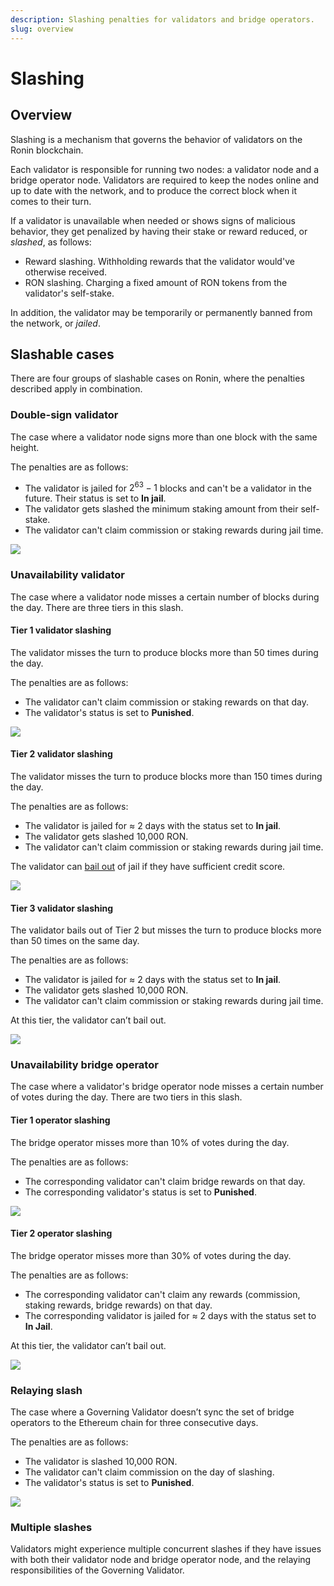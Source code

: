 ```yaml
---
description: Slashing penalties for validators and bridge operators.
slug: overview
---
```



# Slashing

## Overview
Slashing is a mechanism that governs the behavior of validators on
the Ronin blockchain.

Each validator is responsible for running two nodes: a validator node
and a bridge operator node. Validators are required to keep the nodes
online and up to date with the network, and to produce the correct
block when it comes to their turn.

If a validator is unavailable when needed or shows signs of malicious
behavior, they get penalized by having their stake or reward reduced,
or _slashed_, as follows:
* Reward slashing. Withholding rewards that the validator would've 
otherwise received.
* RON slashing. Charging a fixed amount of RON tokens from 
the validator's self-stake.

In addition, the validator may be temporarily or permanently banned
from the network, or _jailed_.

## Slashable cases
There are four groups of slashable cases on Ronin, where
the penalties described apply in combination.

### Double-sign validator
The case where a validator node signs more than one block with the
same height.

The penalties are as follows:
* The validator is jailed for $2^{63}-1$ blocks and can't be a
validator in the future. Their status is set to **In jail**.
* The validator gets slashed the minimum staking amount from their
self-stake.
* The validator can't claim commission or staking rewards during jail
time.

<img src={doubleSign} width={1224} />

### Unavailability validator
The case where a validator node misses a certain number of blocks
during the day. There are three tiers in this slash.

#### Tier 1 validator slashing
The validator misses the turn to produce blocks more than 50 times
during the day.

The penalties are as follows:
* The validator can't claim commission or staking rewards on that day.
* The validator's status is set to **Punished**.

<img src={valSlashTierOne} width={1224} />

#### Tier 2 validator slashing
The validator misses the turn to produce blocks more than 150 times
during the day.

The penalties are as follows:
* The validator is jailed for $\approx$ 2 days with the status set
to **In jail**.
* The validator gets slashed 10,000 RON.
* The validator can't claim commission or staking rewards during
jail time. 

The validator can [bail out](bailout.mdx) of jail if they have
sufficient credit score.

<img src={valSlashTierTwo} width={1224} />

#### Tier 3 validator slashing
The validator bails out of Tier 2 but misses the turn to 
produce blocks more than 50 times on the same day.

The penalties are as follows:
* The validator is jailed for $\approx$ 2 days with the status
set to **In jail**.
* The validator gets slashed 10,000 RON.
* The validator can't claim commission or staking rewards during
jail time.

At this tier, the validator can’t bail out.

<img src={valSlashTierThree} width={1224} />

### Unavailability bridge operator
The case where a validator's bridge operator node misses a certain
number of votes during the day. There are two tiers in this slash.

#### Tier 1 operator slashing
The bridge operator misses more than 10% of votes during the day.

The penalties are as follows:
* The corresponding validator can't claim bridge rewards on that day.
* The corresponding validator's status is set to **Punished**.

<img src={bridSlashTierOne} width={1224} />

#### Tier 2 operator slashing
The bridge operator misses more than 30% of votes during the day.

The penalties are as follows:
* The corresponding validator can't claim any rewards (commission,
staking rewards, bridge rewards) on that day.
* The corresponding  validator is jailed for $\approx$ 2 days with
the status set to **In Jail**.

At this tier, the validator can’t bail out.

<img src={bridSlashTierTwo} width={1224} />

### Relaying slash
The case where a Governing Validator doesn’t sync the set of bridge
operators to the Ethereum chain for three consecutive days.

The penalties are as follows:
* The validator is slashed 10,000 RON.
* The validator can't claim commission on the day of slashing.
* The validator's status is set to **Punished**.

<img src={relayingSlash} width={1224} />

### Multiple slashes
Validators might experience multiple concurrent slashes if they have issues
with both their validator node and bridge operator node, and the relaying
responsibilities of the Governing Validator.
